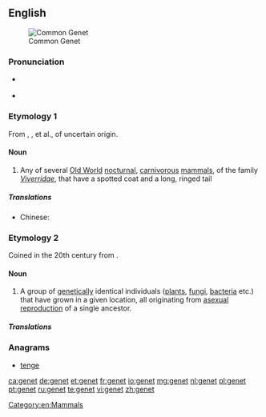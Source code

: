 {{also|genêt}}
==English==
{{wikipedia|dab=genet}}
[[File:Genetta genetta felina (Wroclaw zoo).JPG|thumb|right|Common Genet]]

===Pronunciation===
* {{a|UK}} {{IPA|/ˈdʒɛnɪt/}}
* {{rhymes|ɛnɪt}}

===Etymology 1===
From {{etyl|xno}} {{term|genette}}, {{etyl|frm}} {{term|genette}}, {{term|jenette}} et al., of uncertain origin.

====Noun====
{{en-noun}}

# Any of several [[Old World]] [[nocturnal]], [[carnivorous]] [[mammal]]s, of the family ''[[Viverridae]]'', that have a spotted coat and a long, ringed tail

=====Translations=====
{{trans-top|Old World nocturnal mammal of the family Viverridae}}
* Chinese: {{t|cmn|獛|tr=[[pú]]|sc=Hani}}
{{trans-mid}}
{{trans-bottom}}

===Etymology 2===
Coined in the 20th century from {{term|gene}}.

====Noun====
{{en-noun}}

# {{biology}} A group of [[genetic]]ally identical individuals ([[plant]]s, [[fungi]], [[bacteria]] etc.) that have grown in a given location, all originating from [[asexual reproduction]] of a single ancestor.

=====Translations=====
{{trans-top|(biology) group of genetically identical individuals}}
{{trans-mid}}
{{trans-bottom}}

===Anagrams===
* [[tenge#English|tenge]]

[[Category:en:Mammals]]

[[ca:genet]]
[[de:genet]]
[[et:genet]]
[[fr:genet]]
[[io:genet]]
[[mg:genet]]
[[nl:genet]]
[[pl:genet]]
[[pt:genet]]
[[ru:genet]]
[[te:genet]]
[[vi:genet]]
[[zh:genet]]